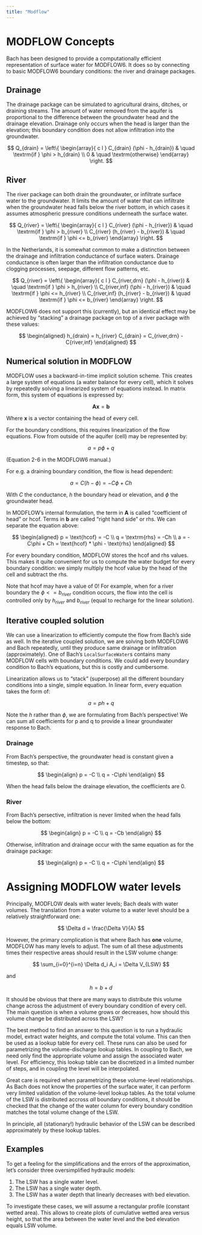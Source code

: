 ```yaml
---
title: "Modflow"
---
```


# MODFLOW Concepts

Bach has been designed to provide a computationally efficient representation of
surface water for MODFLOW6. It does so by connecting to basic MODFLOW6 boundary
conditions: the river and drainage packages.

## Drainage

The drainage package can be simulated to agricultural drains, ditches, or
draining streams. The amount of water removed from the aquifer is proportional
to the difference between the groundwater head and the drainage elevation.
Drainage only occurs when the head is larger than the elevation; this boundary
condition does not allow infiltration into the groundwater.

$$
Q_{drain} = \left\{
    \begin{array}{ c l }
        C_{drain} (\phi - h_{drain}) & \quad \textrm{if } \phi > h_{drain} \\
        0                            & \quad \textrm{otherwise}
     \end{array}
\right.
$$

## River

The river package can both drain the groundwater, or infiltrate surface water
to the groundwater. It limits the amount of water that can infiltrate when
the groundwater head falls below the river bottom, in which cases it assumes
atmospheric pressure conditions underneath the surface water.

$$
Q_{river} = \left\{
    \begin{array}{ c l }
        C_{river} (\phi - h_{river}) & \quad \textrm{if } \phi > b_{river} \\
        C_{river} (h_{river} - b_{river}) & \quad \textrm{if } \phi <= b_{river}
     \end{array}
\right.
$$

In the Netherlands, it is somewhat common to make a distinction between the
drainage and infiltration conductance of surface waters. Drainage conductance
is often larger than the infiltration conductance due to clogging processes,
seepage, different flow patterns, etc.

$$
Q_{river} = \left\{
    \begin{array}{ c l }
        C_{river,drn} (\phi - h_{river}) & \quad \textrm{if } \phi > h_{river} \\
        C_{river,inf} (\phi - h_{river}) & \quad \textrm{if } \phi <= h_{river} \\
        C_{river,inf} (h_{river} - b_{river}) & \quad \textrm{if } \phi <= b_{river}
     \end{array}
\right.
$$

MODFLOW6 does not support this (currently), but an identical effect may be
achieved by "stacking" a drainage package on top of a river package with these
values:

$$
\begin{aligned}
h_{drain} = h_{river}
C_{drain} = C_{river,drn} - C{river,inf}
\end{aligned}
$$

## Numerical solution in MODFLOW

MODFLOW uses a backward-in-time implicit solution scheme. This creates a large
system of equations (a water balance for every cell), which it solves by
repeatedly solving a linearized system of equations instead. In matrix form,
this system of equations is expressed by:

$$
\mathbf{Ax} = \mathbf{b}
$$

Where $\mathbf{x}$ is a vector containing the head of every cell.

For the boundary conditions, this requires linearization of the flow equations.
Flow from outside of the aquifer (cell) may be represented by:

$$
a = p\phi + q
$$

(Equation 2-6 in the MODFLOW6 manual.)

For e.g. a draining boundary condition, the flow is head dependent:

$$
a = C(h - \phi) = -C\phi + Ch
$$

With $C$ the conductance, $h$ the boundary head or elevation, and $\phi$
the groundwater head.

In MODFLOW's internal formulation, the term in $\mathbf{A}$ is called
"coefficient of head" or hcof. Terms in $\mathbf{b}$ are called "right hand
side" or rhs. We can separate the equation above:

$$
\begin{aligned}
p = \text{hcof} = -C \\
q = \textrm{rhs} = -Ch \\
a = -C\phi + Ch = \text{hcof} * \phi - \text{rhs}
\end{aligned}
$$

For every boundary condition, MODFLOW stores the hcof and rhs values. This
makes it quite convenient for us to compute the water budget for every boundary
condition: we simply multiply the hcof value by the head of the cell and
subtract the rhs.

Note that hcof may have a value of 0! For example, when for a river boundary
the $\phi <= b_{river}$ condition occurs, the flow into the cell is
controlled only by $h_{river}$ and $b_{river}$ (equal to recharge for the
linear solution).

## Iterative coupled solution

We can use a linearization to efficiently compute the flow from Bach's side as
well. In the iterative coupled solution, we are solving both MODFLOW6 and Bach
repeatedly, until they produce same drainage or infiltration (approximately).
One of Bach's `LocalSurfaceWater`s contains many MODFLOW cells with boundary
conditions. We could add every boundary condition to Bach's equations, but this
is costly and cumbersome.

Linearization allows us to "stack" (superpose) all the different boundary
conditions into a single, simple equation. In linear form, every equation takes
the form of:

$$
a = ph + q
$$

Note the $h$ rather than $\phi$, we are formulating from Bach's
perspective! We can sum all coefficients for p and q to provide a linear
groundwater response to Bach.

### Drainage

From Bach's perspective, the groundwater head is constant given a timestep,
so that:

$$
\begin{align}
p = -C \\
q = -C\phi
\end{align}
$$

When the head falls below the drainage elevation, the coefficients are 0.

### River

From Bach's persective, infiltration is never limited when the head falls below
the bottom:

$$
\begin{align}
p = -C \\
q = -Cb
\end{align}
$$

Otherwise, infiltration and drainage occur with the same equation as for the
drainage package:

$$
\begin{align}
p = -C \\
q = -C\phi
\end{align}
$$

# Assigning MODFLOW water levels

Principally, MODFLOW deals with water levels; Bach deals with water volumes.
The translation from a water volume to a water level should be a relatively
straightforward one:

$$
\Delta d = \frac{\Delta V}{A}
$$

However, the primary complication is that where Bach has **one** volume,
MODFLOW has many levels to adjust. The sum of all these adjustments times
their respective areas should result in the LSW volume change:

$$
\sum_{i=0}^{i=n} \Delta d_i A_i = \Delta V_{LSW}
$$

and

$$
h = b + d
$$

It should be obvious that there are many ways to distribute this volume change
across the adjustment of every boundary condition of every cell. The main
question is when a volume grows or decreases, how should this volume change be
distributed across the LSW?

The best method to find an answer to this question is to run a hydraulic model,
extract water heights, and compute the total volume. This can then be used as a
lookup table for every cell. These runs can also be used for parametrizing the
volume-discharge lookup tables. In coupling to Bach, we need only find the
appropriate volume and assign the associated water level. For efficiency, this
lookup table can be discretized in a limited number of steps, and in coupling
the level will be interpolated.

:::{.callout-note}
Great care is required when parametrizing these volume-level relationships.
As Bach does not know the properties of the surface water, it can perform
very limited validation of the volume-level lookup tables. As the total
volume of the LSW is distributed accross *all* boundary conditions, it
should be checked that the change of the water column for every boundary
condition matches the total volume change of the LSW.
:::

In principle, all (stationary!) hydraulic behavior of the LSW can be described
approximately by these lookup tables.

## Examples

To get a feeling for the simplifications and the errors of the approximation,
let's consider three oversimplified hydraulic models:

1. The LSW has a single water level.
2. The LSW has a single water depth.
3. The LSW has a water depth that linearly decreases with bed elevation.

To investigate these cases, we will assume a rectangular profile (constant
wetted area). This allows to create plots of cumulative wetted area versus
height, so that the area between the water level and the bed elevation equals
LSW volume.
